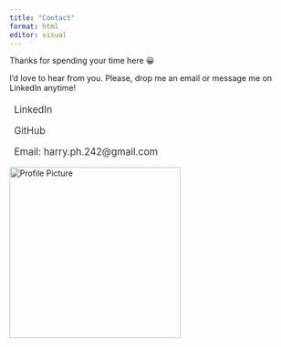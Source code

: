 ```yaml
---
title: "Contact"
format: html
editor: visual
---
```


Thanks for spending your time here 😀  

I'd love to hear from you. Please, drop me an email or message me on LinkedIn anytime!


<!-- Add Font Awesome CDN -->
<link rel="stylesheet" href="https://cdnjs.cloudflare.com/ajax/libs/font-awesome/6.4.0/css/all.min.css">

<style>
.contact-links {
  margin-top: 20px;
  font-size: 1.2em;
}

.contact-links a {
  display: inline-block;
  margin-right: 20px;
  text-decoration: none;
  color: #333;
}

.contact-links i {
  margin-right: 8px;
}
</style>

<div class="contact-links">
  <a href="https://www.linkedin.com/in/hieu-phung-465699154/" target="_blank">
    <i class="fab fa-linkedin"></i> LinkedIn
  </a>

  <a href="https://github.com/Hieu-Phung242" target="_blank">
    <i class="fab fa-github"></i> GitHub
  </a>

  <a href="mailto:harry.ph.242@gmail.com"> 
    <i class="fas fa-envelope"></i> Email: harry.ph.242@gmail.com
  </a>
</div>

::: {html}
<img src="images/profile_photo.jpg" alt="Profile Picture" width="300px"/>
:::